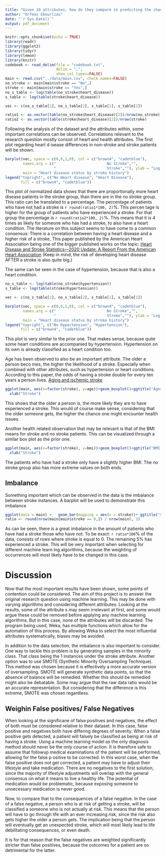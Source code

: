 ```yaml
---
title: "Given 10 attributes, how do they compare in predicting the chances of a person's risk of a stroke?"
author: "Orfeas Gkourlias"
date: "`r Sys.Date()`"
output: pdf_document
---
```


```r
knitr::opts_chunk$set(echo = TRUE)
library(readr)
library(ggplot2)
library(tidyr)
library(lemon)
library(knitr)
codebook <- read_delim(file = "codebook.txt",
                       delim = ";",
                       show_col_types=FALSE)
main <- read.csv("../data/main.csv", check.names=FALSE)
no_stroke <- main[main$stroke == "No",]
stroke <- main[main$stroke == "Yes",]
no_s_table <- log(table(no_stroke$heart_disease))
s_table <- log(table(stroke$heart_disease))

vec <- c(no_s_table[1], no_s_table[2], s_table[1], s_table[2])

ratio1 <- as.vector(table(no_stroke$heart_disease)[2])/nrow(no_stroke)
ratio2 <- as.vector(table(stroke$heart_disease)[2])/nrow(stroke)
```
\newpage

\section{Results}
Following the analysis of the dataset and the attributes within, some important
correlations can be observed. Correlations relevant to the research question
mostly consist of heart and health attributes. The first plot regarding heart d
isease differences in non-stroke and stroke patients will be shown.

```r
barplot(vec, space = c(0,0,1,0), col = c("brown4", "cadetblue"), 
        names.arg = c("                       No Stroke","",
                      "                       Stroke",""), ylab = "Log(Occurance)",
        main = "Heart disease status by stroke history")
legend("topright", c("No Heart disease", "Heart Disease"),
       fill = c("brown4", "cadetblue"))
```

This plot of normalized data shows that there are proportionally more heart disease
patients in the stroke group, than there are in the no stroke group. This ratio
can be translated to a percentage. The percentage of
patients who have not had a stroke is `r round(ratio1*100, 2)`%. This percen
tage is higher for the group of patients who have experienced a stroke. For that
group the percentage is `r round(ratio2*100, 2)`%. This means that it is 4 times as
likely for someone who has had a stroke, to also have a heart condition.
The literature on this subject seems to have come to a common consensus: There is
a correlation between having a heart disease and a higher risk of a stroke, This 
paper published by the American Heart Association being one of the bigger
published works on the topic: [Heart Disease and Stroke Statistics—2020 Update: A Report From the American Heart Association](https://www.ahajournals.org/doi/full/10.1161/CIR.0000000000000757?rfr_dat=cr_pub++0pubmed&url_ver=Z39.88-2003&rfr_id=ori%3Arid%3Acrossref.org)
(Keep in mind, the risk of developing heart disease AFTER  a stroke is also quite big.)

The same can be seen in the case of hypertension, because that is also
a heart condition.

```r
no_s_table <- log(table(no_stroke$hypertension))
s_table <- log(table(stroke$hypertension))

vec <- c(no_s_table[1], no_s_table[2], s_table[1], s_table[2])

barplot(vec, space = c(0,0,1,0), col = c("brown4", "cadetblue"), 
        names.arg = c("                       No Stroke","",
                      "                       Stroke",""), ylab = "Log(Occurance)",
        main = "Heart disease status by stroke history")
legend("topright", c("No Hypertension", "Hypertension"),
       fill = c("brown4", "cadetblue"))
```
This plot is very similar to the prior one. That makes sense, because quite some
heart conditions are accompanied by hypertension. Hypertension on its own
is already classified as a heart condition too.

\newpage
Age has been observed to also be an important attribute. The older a person beco
mes, the higher the likelihood of a stroke. Especially when combined with other
attributes, such as hypertension or heart conditions. According to this paper, 
the odds of having a stroke double for every ten years a person lives. 
[Aging and ischemic stroke](https://www.ncbi.nlm.nih.gov/pmc/articles/PMC6535078/)

```r
ggplot(main, aes(x=factor(stroke), y=age))+geom_boxplot()+ggtitle("Ages by stroke status")+
  xlab("Stroke")
```
This shows that the older a person is, the more likely they are to have experienced a stroke.
This would of course make sense, considering that the older someone gets, the 
higher the chance one might encounter health issues.

Another health related observation that may be relevant is that of the BMI means
for stroke and no stroke patients. This can be visualized through a similar box plot
as the prior one.

```r
ggplot(main, aes(x=factor(stroke), y=bmi))+geom_boxplot()+ggtitle("BMI by stroke status")+
  xlab("Stroke")
```
The patients who have had a stroke only have a slightly higher BMI. The no stroke
group also has more extreme values on both ends.

## Imbalance
Something important which can be observed in the data is the imbalance between
stroke instances. A barplot will be used to demonstrate this imbalance

```r
ggplot(data = main) +   geom_bar(mapping = aes(x = stroke))+ ggtitle("Stroke No/Yes Comparison")
ratio <- round(nrow(main[main$stroke == 0,]) / nrow(main), 3)
```

As can be seen, there is a great imbalance in the amount of patients who
have had a stroke those who have not. To be exact: `r ratio*100`% of the data,
consists of rows where stroke is equal to 0. The remaining 5% has experienced
a stroke. This will be very important when selecting for different machine learn
ing algorithms, because the weighting of occurrences will most likely have to be
changed in this case.

\newpage

# Discussion
Now that the most important results have been shown, some points of contention
could be considered. The aim of this project is to answer the original research
question using machine learning. This may be done with varying algorithms and 
considering different attributes. Looking at the results, some of the attribute
s may seem irrelevant at first, and some would argue these could be removed before
applying any machine learning algorithms. But in this case, none of the attributes
will be discarded. The program being used, Weka, has multiple functions which allow
for the automation of this process. By allowing Weka to select the most influential
attributes systematically, biases may be avoided.

In addition to the data selection, the imbalance is also important to consider.
One way to tackle this problem is by generating samples in the minority class.
That class being the 1 instances under the stroke attribute. Another option was
to use SMOTE (Synthetic Minority Oversampling Technique).  This method was chosen
because it is effectively a more accurate version of oversampling. SMOTE will 
generate synthetic data points, so that the absence of balance will be remedied.
Whether this should be remedied might also be debatable. Some may argue that the
raw data ratio would be an accurate representation. But considering that the 
difference is this extreme, SMOTE was chosen regardless.

## Weighin False positives/ False Negatives
When looking at the significane of false positives and negatives, the effect of
both must be considered relative to their dataset. In this case, false positive
and negatives both have differing degrees of severity. When a false positive gets
detected, a patient will falsely be classified as being at risk of having a stroke.
Using a machine learning model as the only diagnosis method should never
be the only course of action. It is therefore safe to assume that followup
medical examinations of the patient will be performed, allowing for the false p
ositive to be corrected. In this worst case, when the false positive does not
get corrected, a patient may have to adjust their lifestyle and take medication.
There are no negatives to the first solution, since the majority of lifestyle 
adjustments will overlap with the general consensus on what it means to live
a healthy life. The potential of medication would be problematic, because exposing
someone to unnecessary medication is never good.

Now, to compare that to the consequences of a false negative. In the case of a false
negative, a person who is at risk of getting a stroke, will be classified a someone
who is not actually at risk. This means that the person will have to go through life
with an ever increasing risk, since the risk also gets higher the older a person gets.
The implication being that the person will eventually get an unexpected stroke, which
will most likely lead to life debilitating consequences, or even death.

It is for that reason that the false negatives are weighted significantly stricter than
false positives, because the outcomes for a patient are so detrimental for the latter.